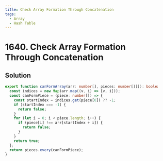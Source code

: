 ```yaml
---
title: Check Array Formation Through Concatenation
tags:
  - Array
  - Hash Table
---
```


# 1640. Check Array Formation Through Concatenation

<Badges>
  <LevelBadge level="easy" />
  <TopicBadge name="Array" slug="array" />
  <TopicBadge name="Hash Table" slug="hash-table" />
</Badges>

## Solution

```typescript filename="solution.ts" copy
export function canFormArray(arr: number[], pieces: number[][]): boolean {
  const indices = new Map(arr.map((v, i) => [v, i]));
  const canFormPiece = (piece: number[]) => {
    const startIndex = indices.get(piece[0]) ?? -1;
    if (startIndex === -1) {
      return false;
    }
    for (let i = 0; i < piece.length; i++) {
      if (piece[i] !== arr[startIndex + i]) {
        return false;
      }
    }
    return true;
  };
  return pieces.every(canFormPiece);
}
```

<ProblemLink
  codingSite="leetcode"
  href="https://leetcode.com/problems/check-array-formation-through-concatenation"
  title="Check Array Formation Through Concatenation"
/>
